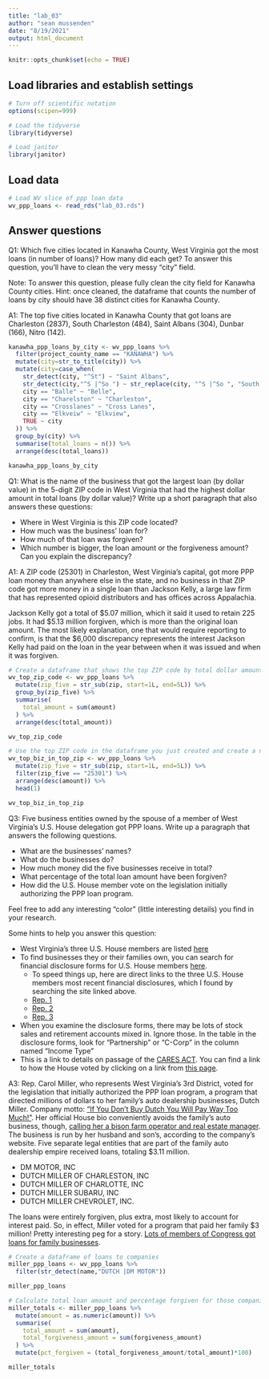 ```yaml
---
title: "lab_03"
author: "sean mussenden"
date: "8/19/2021"
output: html_document
---
```


```r
knitr::opts_chunk$set(echo = TRUE)
```

## Load libraries and establish settings
```r
# Turn off scientific notation
options(scipen=999)

# Load the tidyverse
library(tidyverse)

# Load janitor
library(janitor)
```

## Load data 
```r
# Load WV slice of ppp loan data
wv_ppp_loans <- read_rds("lab_03.rds")
```

## Answer questions

Q1: Which five cities located in Kanawha County, West Virginia got the most loans (in number of loans)? How many did each get? To answer this question, you'll have to clean the very messy "city" field.

Note: To answer this question, please fully clean the city field for Kanawha County cities. Hint: once cleaned, the dataframe that counts the number of loans by city should have 38 distinct cities for Kanawha County.

A1: The top five cities located in Kanawha County that got loans are Charleston (2837), South Charleston (484), Saint Albans (304), Dunbar (166), Nitro (142).  

```r
kanawha_ppp_loans_by_city <- wv_ppp_loans %>%
  filter(project_county_name == "KANAWHA") %>%
  mutate(city=str_to_title(city)) %>%
  mutate(city=case_when(
    str_detect(city, "^St") ~ "Saint Albans",
    str_detect(city,"^S |^So ") ~ str_replace(city, "^S |^So ", "South "),
    city == "Balle" ~ "Belle",
    city == "Charelston" ~ "Charleston",
    city == "Crosslanes" ~ "Cross Lanes",
    city == "Elkveiw" ~ "Elkview",
    TRUE ~ city
  )) %>%
  group_by(city) %>%
  summarise(total_loans = n()) %>%
  arrange(desc(total_loans)) 

kanawha_ppp_loans_by_city

```

Q1: What is the name of the business that got the largest loan (by dollar value) in the 5-digit ZIP code in West Virginia that had the highest dollar amount in total loans (by dollar value)? Write up a short paragraph that also answers these questions:

* Where in West Virginia is this ZIP code located? 
* How much was the business' loan for? 
* How much of that loan was forgiven? 
* Which number is bigger, the loan amount or the forgiveness amount? Can you explain the discrepancy?

A1: A ZIP code (25301) in Charleston, West Virginia's capital, got more PPP loan money than anywhere else in the state, and no business in that ZIP code got more money in a single loan than Jackson Kelly, a large law firm that has represented opioid distributors and has offices across Appalachia. 

Jackson Kelly got a total of \$5.07 million, which it said it used to retain 225 jobs.  It had \$5.13 million forgiven, which is more than the original loan amount.  The most likely explanation, one that would require reporting to confirm, is that the $6,000 discrepancy represents the interest Jackson Kelly had paid on the loan in the year between when it was issued and when it was forgiven. 

```r
# Create a dataframe that shows the top ZIP code by total dollar amount 
wv_top_zip_code <- wv_ppp_loans %>%
  mutate(zip_five = str_sub(zip, start=1L, end=5L)) %>%
  group_by(zip_five) %>%
  summarise(
    total_amount = sum(amount)
  ) %>%
  arrange(desc(total_amount))

wv_top_zip_code

# Use the top ZIP code in the dataframe you just created and create a new dataframe that shows the business with the biggest loan in that ZIP code. 
wv_top_biz_in_top_zip <- wv_ppp_loans %>%
  mutate(zip_five = str_sub(zip, start=1L, end=5L)) %>%
  filter(zip_five == "25301") %>%
  arrange(desc(amount)) %>%
  head(1)

wv_top_biz_in_top_zip

```

Q3: Five business entities owned by the spouse of a member of West Virginia's U.S. House delegation got PPP loans. Write up a paragraph that answers the following questions.   

  * What are the businesses' names?
  * What do the businesses do? 
  * How much money did the five businesses receive in total?
  * What percentage of the total loan amount have been forgiven?
  * How did the U.S. House member vote on the legislation initially authorizing the PPP loan program. 
  
Feel free to add any interesting "color" (little interesting details) you find in your research.  

Some hints to help you answer this question:

* West Virginia's three U.S. House members are listed [here](https://www.govtrack.us/congress/members/WV#representatives)
* To find businesses they or their families own, you can search for financial disclosure forms for U.S. House members [here](https://disclosures-clerk.house.gov/PublicDisclosure/FinancialDisclosure#Search). 
  * To speed things up, here are direct links to the three U.S. House members most recent financial disclosures, which I found by searching the site linked above. 
  * [Rep. 1](https://disclosures-clerk.house.gov/public_disc/financial-pdfs/2020/10042042.pdf)
  * [Rep. 2](https://disclosures-clerk.house.gov/public_disc/financial-pdfs/2020/10040330.pdf)
  * [Rep. 3](https://disclosures-clerk.house.gov/public_disc/financial-pdfs/2020/10042734.pdf)
* When you examine the disclosure forms, there may be lots of stock sales and retirement accounts mixed in.  Ignore those. In the table in the disclosure forms, look for "Partnership" or "C-Corp" in the column named "Income Type"
* This is a link to details on passage of the [CARES ACT](https://www.congress.gov/bill/116th-congress/house-bill/748). You can find a link to how the House voted by clicking on a link from [this page](https://www.congress.gov/bill/116th-congress/house-bill/748/actions).

A3: Rep. Carol Miller, who represents West Virginia's 3rd District, voted for the legislation that initially authorized the PPP loan program, a program that directed millions of dollars to her family's auto dealership businesses, Dutch Miller. Company motto: ["If You Don't Buy Dutch You Will Pay Way Too Much!"](https://www.dutchmillerauto.com/aboutus.aspx).  Her official House bio conveniently avoids the family's auto business, though, [calling her a bison farm operator and real estate manager](https://miller.house.gov/about). The business is run by her husband and son's, according to the company's website. Five separate legal entities that are part of the family auto dealership empire received loans, totaling \$3.11 million.  

* DM MOTOR, INC	
*	DUTCH MILLER OF CHARLESTON, INC	
* DUTCH MILLER OF CHARLOTTE, INC	
* DUTCH MILLER SUBARU, INC	
* DUTCH MILLER CHEVROLET, INC.

The loans were entirely forgiven, plus extra, most likely to account for interest paid.  So, in effect, Miller voted for a program that paid her family \$3 million! Pretty interesting peg for a story. [Lots of members of Congress got loans for family businesses](https://www.usatoday.com/story/news/politics/2020/07/06/ppp-loans-firms-tied-lawmakers-among-those-getting-pandemic-aid/5382594002/). 

```r

# Create a dataframe of loans to companies
miller_ppp_loans <- wv_ppp_loans %>%
  filter(str_detect(name,"DUTCH |DM MOTOR")) 

miller_ppp_loans

# Calculate total loan amount and percentage forgiven for those companies
miller_totals <- miller_ppp_loans %>%
  mutate(amount = as.numeric(amount)) %>%
  summarise(
    total_amount = sum(amount),
    total_forgiveness_amount = sum(forgiveness_amount)
  ) %>%
  mutate(pct_forgiven = (total_forgiveness_amount/total_amount)*100)

miller_totals 

```

